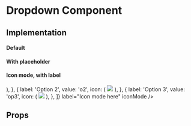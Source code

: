 
<Meta title="Core|Molecules/Dropdown" />

# Dropdown Component

## Implementation

#### Default

<Preview>
  <Story name="default">
    <div style={{display: 'flex'}}>
    <Dropdown
      type="select"
      options={[
        {
          label: 'Show all members',
          value: 'o1',
        },
        { label: 'option2option2option2option2option2', value: 'o2' },
        { label: 'option3', value: 'op3' },
      ]}
    />
    </div>
  </Story>
</Preview>

#### With placeholder

<Preview>
  <Story name="placeholder">
    <Dropdown
      type="select"
      options={[
        { label: 'Show all members', value: 'o1' },
        { label: 'option2option2option2option2option2', value: 'o2' },
        { label: 'option3', value: 'op3' },
      ]}
      placeholder="Placeholder"
    />
  </Story>
</Preview>

#### Icon mode, with label

<Preview>
  <Story name="icon mode and label">
    <Dropdown
      type="select"
      options={[
        {
          label: 'Option 1',
          value: 'o1',
          icon: (
            <img style={{ width: '30px' }} src="assets/icons/checkmark.svg" />
          ),
        },
        {
          label: 'Option 2',
          value: 'o2',
          icon: (
            <img style={{ width: '30px' }} src="assets/icons/checkmark.svg" />
          ),
        },
        {
          label: 'Option 3',
          value: 'op3',
          icon: (
            <img style={{ width: '30px' }} src="assets/icons/checkmark.svg" />
          ),
        },
      ]}
      label="Icon mode here"
      iconMode
    />
  </Story>
</Preview>

## Props

<Props of={Dropdown} />
